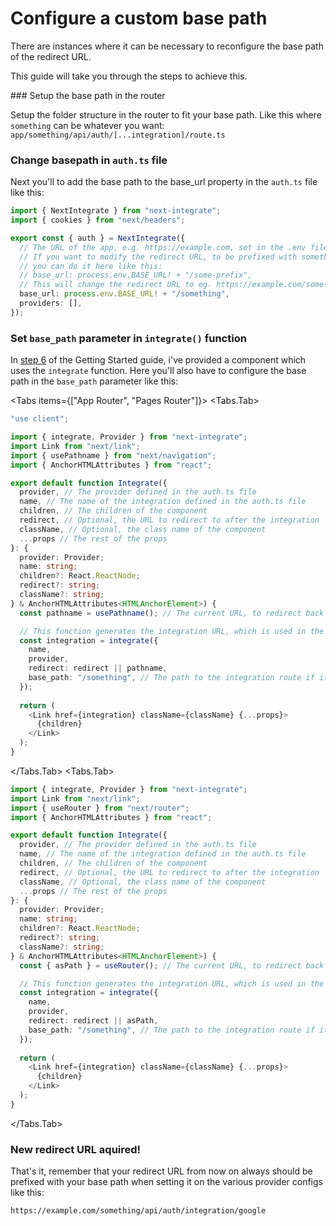 
# Configure a custom base path

There are instances where it can be necessary to reconfigure the base path of the redirect URL.

This guide will take you through the steps to achieve this.

<Steps>
### Setup the base path in the router

Setup the folder structure in the router to fit your base path. Like this where `something` can be whatever you want: `app/something/api/auth/[...integration]/route.ts`

### Change basepath in `auth.ts` file

Next you'll to add the base path to the base_url property in the `auth.ts` file like this:

```ts filename="auth.ts" copy {10} showLineNumbers
import { NextIntegrate } from "next-integrate";
import { cookies } from "next/headers";

export const { auth } = NextIntegrate({
  // The URL of the app, e.g. https://example.com, set in the .env file.
  // If you want to modify the redirect URL, to be prefixed with something else,
  // you can do it here like this:
  // base_url: process.env.BASE_URL! + "/some-prefix",
  // This will change the redirect URL to eg. https://example.com/some-prefix/api/auth/integrations/google
  base_url: process.env.BASE_URL! + "/something",
  providers: [],
});
```

### Set `base_path` parameter in `integrate()` function

In [step 6](/docs/getting-started#create-an-integrate-components) of the Getting Started guide, i've provided a component which uses the `integrate` function. Here you'll also have to configure the base path in the `base_path` parameter like this:

<Tabs items={["App Router", "Pages Router"]}>
  <Tabs.Tab>
  ```ts filename="integrate.tsx" copy {29} showLineNumbers
  "use client";
  
  import { integrate, Provider } from "next-integrate";
  import Link from "next/link";
  import { usePathname } from "next/navigation";
  import { AnchorHTMLAttributes } from "react";
  
  export default function Integrate({
    provider, // The provider defined in the auth.ts file
    name, // The name of the integration defined in the auth.ts file
    children, // The children of the component
    redirect, // Optional, the URL to redirect to after the integration
    className, // Optional, the class name of the component
    ...props // The rest of the props
  }: {
    provider: Provider;
    name: string;
    children?: React.ReactNode;
    redirect?: string;
    className?: string;
  } & AnchorHTMLAttributes<HTMLAnchorElement>) {
    const pathname = usePathname(); // The current URL, to redirect back to after the integration
  
    // This function generates the integration URL, which is used in the Link component
    const integration = integrate({
      name,
      provider,
      redirect: redirect || pathname,
      base_path: "/something", // The path to the integration route if it's different from the default: (api/auth/[...integration]/route.ts)
    });
    
    return (
      <Link href={integration} className={className} {...props}>
        {children}
      </Link>
    );
  }
  ```
  </Tabs.Tab>
  <Tabs.Tab>
  ```ts filename="integrate.tsx" copy {27} showLineNumbers
  import { integrate, Provider } from "next-integrate";
  import Link from "next/link";
  import { useRouter } from "next/router";
  import { AnchorHTMLAttributes } from "react";
  
  export default function Integrate({
    provider, // The provider defined in the auth.ts file
    name, // The name of the integration defined in the auth.ts file
    children, // The children of the component
    redirect, // Optional, the URL to redirect to after the integration
    className, // Optional, the class name of the component
    ...props // The rest of the props
  }: {
    provider: Provider;
    name: string;
    children?: React.ReactNode;
    redirect?: string;
    className?: string;
  } & AnchorHTMLAttributes<HTMLAnchorElement>) {
    const { asPath } = useRouter(); // The current URL, to redirect back to after the integration
  
    // This function generates the integration URL, which is used in the Link component
    const integration = integrate({
      name,
      provider,
      redirect: redirect || asPath,
      base_path: "/something", // The path to the integration route if it's different from the default: (api/auth/[...integration]/route.ts)
    });
    
    return (
      <Link href={integration} className={className} {...props}>
        {children}
      </Link>
    );
  }
  ```
  </Tabs.Tab>
</Tabs>

### New redirect URL aquired!

That's it, remember that your redirect URL from now on always should be prefixed with your base path when setting it on the various provider configs like this:

`https://example.com/something/api/auth/integration/google`

</Steps>
